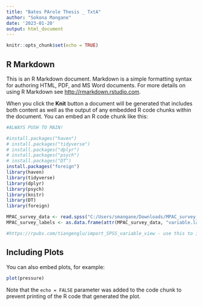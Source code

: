 ```yaml
---
title: "Bates PArole Thesis _ TxtA"
author: "Sokona Mangane"
date: '2023-01-20'
output: html_document
---
```


```r
knitr::opts_chunk$set(echo = TRUE)
```

## R Markdown

This is an R Markdown document. Markdown is a simple formatting syntax for authoring HTML, PDF, and MS Word documents. For more details on using R Markdown see <http://rmarkdown.rstudio.com>.

When you click the **Knit** button a document will be generated that includes both content as well as the output of any embedded R code chunks within the document. You can embed an R code chunk like this:

```r

#ALWAYS PUSH TO MAIN!

#install.packages("haven")
# install.packages("tidyverse")
# install.packages("dplyr")
# install.packages("psych")
# install.packages("DT")
install.packages("foreign")
library(haven)
library(tidyverse)
library(dplyr)
library(psych)
library(knitr)
library(DT)
library(foreign)

MPAC_survey_data <- read.spss("C:/Users/smangane/Downloads/MPAC_survey_data.sav", to.data.frame=TRUE) 
MPAC_survey_labels <- as.data.frame(attr(MPAC_survey_data, "variable.labels"))

#https://rpubs.com/tiangenglu/import_SPSS_variable_view - use this to import variable view
```

## Including Plots

You can also embed plots, for example:

```r
plot(pressure)
```

Note that the `echo = FALSE` parameter was added to the code chunk to prevent printing of the R code that generated the plot.
